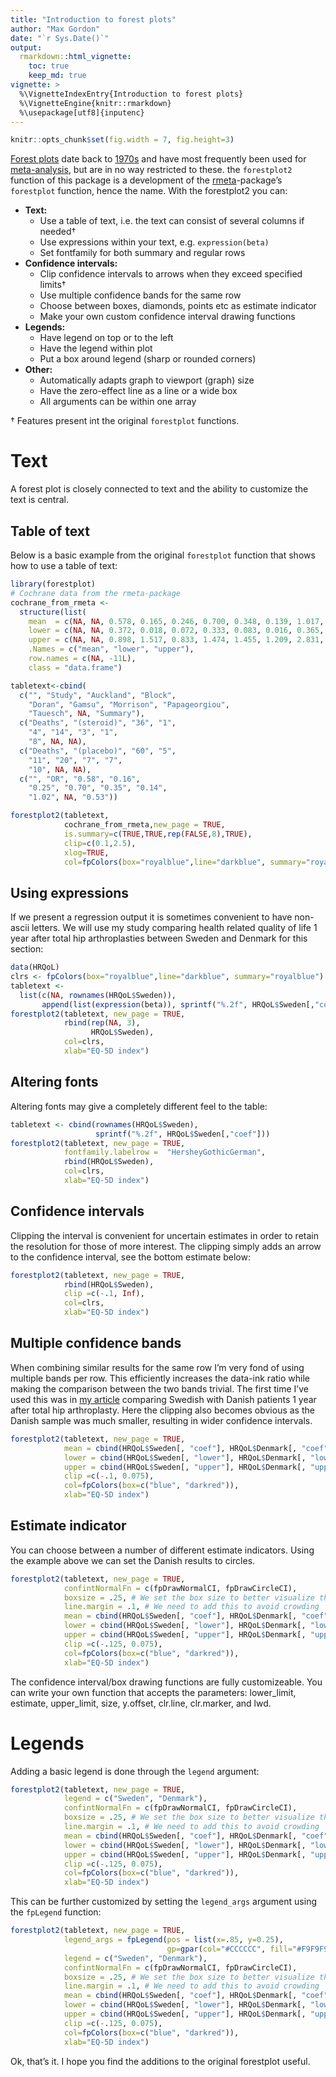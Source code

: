 ```yaml
---
title: "Introduction to forest plots"
author: "Max Gordon"
date: "`r Sys.Date()`"
output: 
  rmarkdown::html_vignette:
    toc: true
    keep_md: true
vignette: >
  %\VignetteIndexEntry{Introduction to forest plots}
  %\VignetteEngine{knitr::rmarkdown}
  %\usepackage[utf8]{inputenc}
---
```


```r
knitr::opts_chunk$set(fig.width = 7, fig.height=3)
```

[Forest plots](http://en.wikipedia.org/wiki/Forest_plot) date back to [1970s](http://www.ncbi.nlm.nih.gov/pmc/articles/PMC1120528/) and have most frequently been used for [meta-analysis](http://en.wikipedia.org/wiki/Meta-analysis), but are in no way restricted to these.  the `forestplot2` function of this package is a development of the [rmeta](http://cran.r-project.org/web/packages/rmeta/index.html)-package's `forestplot` function, hence the name. With the forestplot2 you can:

* **Text:**
    + Use a table of text, i.e. the text can consist of several columns if needed&dagger;
    + Use expressions within your text, e.g. `expression(beta)`
    + Set fontfamily for both summary and regular rows
* **Confidence intervals:**
    + Clip confidence intervals to arrows when they exceed specified limits&dagger;
    + Use multiple confidence bands for the same row
    + Choose between boxes, diamonds, points etc as estimate indicator
    + Make your own custom confidence interval drawing functions
* **Legends:**
    + Have legend on top or to the left
    + Have the legend within plot
    + Put a box around legend (sharp or rounded corners)
* **Other:**
    + Automatically adapts graph to viewport (graph) size
    + Have the zero-effect line as a line or a wide box
    + All arguments can be within one array

&dagger; Features present int the original `forestplot` functions.

Text
====

A forest plot is closely connected to text and the ability to customize the text is central.

Table of text
-------------

Below is a basic example from the original `forestplot` function that shows how to use a table of text:

```r
library(forestplot)
# Cochrane data from the rmeta-package
cochrane_from_rmeta <- 
  structure(list(
    mean  = c(NA, NA, 0.578, 0.165, 0.246, 0.700, 0.348, 0.139, 1.017, NA, 0.531), 
    lower = c(NA, NA, 0.372, 0.018, 0.072, 0.333, 0.083, 0.016, 0.365, NA, 0.386),
    upper = c(NA, NA, 0.898, 1.517, 0.833, 1.474, 1.455, 1.209, 2.831, NA, 0.731)),
    .Names = c("mean", "lower", "upper"), 
    row.names = c(NA, -11L), 
    class = "data.frame")

tabletext<-cbind(
  c("", "Study", "Auckland", "Block", 
    "Doran", "Gamsu", "Morrison", "Papageorgiou", 
    "Tauesch", NA, "Summary"),
  c("Deaths", "(steroid)", "36", "1", 
    "4", "14", "3", "1", 
    "8", NA, NA),
  c("Deaths", "(placebo)", "60", "5", 
    "11", "20", "7", "7", 
    "10", NA, NA),
  c("", "OR", "0.58", "0.16", 
    "0.25", "0.70", "0.35", "0.14", 
    "1.02", NA, "0.53"))

forestplot2(tabletext, 
            cochrane_from_rmeta,new_page = TRUE,
            is.summary=c(TRUE,TRUE,rep(FALSE,8),TRUE),
            clip=c(0.1,2.5), 
            xlog=TRUE,
            col=fpColors(box="royalblue",line="darkblue", summary="royalblue"))
```

Using expressions
-----------------

If we present a regression output it is sometimes convenient to have non-ascii letters. We will use my study comparing health related quality of life 1 year after total hip arthroplasties between Sweden and Denmark for this section:

```r
data(HRQoL)
clrs <- fpColors(box="royalblue",line="darkblue", summary="royalblue")
tabletext <- 
  list(c(NA, rownames(HRQoL$Sweden)),
       append(list(expression(beta)), sprintf("%.2f", HRQoL$Sweden[,"coef"])))
forestplot2(tabletext, new_page = TRUE,
            rbind(rep(NA, 3), 
                  HRQoL$Sweden),
            col=clrs,
            xlab="EQ-5D index")
```

Altering fonts
--------------

Altering fonts may give a completely different feel to the table:

```r
tabletext <- cbind(rownames(HRQoL$Sweden),
                   sprintf("%.2f", HRQoL$Sweden[,"coef"]))
forestplot2(tabletext, new_page = TRUE, 
            fontfamily.labelrow =  "HersheyGothicGerman",
            rbind(HRQoL$Sweden),
            col=clrs,
            xlab="EQ-5D index")
```

Confidence intervals
--------------------

Clipping the interval is convenient for uncertain estimates in order to retain the resolution for those of more interest. The clipping simply adds an arrow to the confidence interval, see the bottom estimate below:

```r
forestplot2(tabletext, new_page = TRUE, 
            rbind(HRQoL$Sweden),
            clip =c(-.1, Inf),
            col=clrs,
            xlab="EQ-5D index")
```


Multiple confidence bands
-------------------------

When combining similar results for the same row I'm very fond of using multiple bands per row. This efficiently increases the data-ink ratio while making the comparison between the two bands trivial. The first time I've used this was in [my article](http://www.biomedcentral.com/1471-2474/14/316/abstract) comparing Swedish with Danish patients 1 year after total hip arthroplasty. Here the clipping also becomes obvious as the Danish sample was much smaller, resulting in wider confidence intervals.

```r
forestplot2(tabletext, new_page = TRUE, 
            mean = cbind(HRQoL$Sweden[, "coef"], HRQoL$Denmark[, "coef"]),
            lower = cbind(HRQoL$Sweden[, "lower"], HRQoL$Denmark[, "lower"]),
            upper = cbind(HRQoL$Sweden[, "upper"], HRQoL$Denmark[, "upper"]),
            clip =c(-.1, 0.075),
            col=fpColors(box=c("blue", "darkred")),
            xlab="EQ-5D index")

```


Estimate indicator
------------------

You can choose between a number of different estimate indicators. Using the example above we can set the Danish results to circles.

```r
forestplot2(tabletext, new_page = TRUE, 
            confintNormalFn = c(fpDrawNormalCI, fpDrawCircleCI),
            boxsize = .25, # We set the box size to better visualize the type
            line.margin = .1, # We need to add this to avoid crowding
            mean = cbind(HRQoL$Sweden[, "coef"], HRQoL$Denmark[, "coef"]),
            lower = cbind(HRQoL$Sweden[, "lower"], HRQoL$Denmark[, "lower"]),
            upper = cbind(HRQoL$Sweden[, "upper"], HRQoL$Denmark[, "upper"]),
            clip =c(-.125, 0.075),
            col=fpColors(box=c("blue", "darkred")),
            xlab="EQ-5D index")
```

The confidence interval/box drawing functions are fully customizeable. You can write your own function that accepts the parameters: lower_limit, estimate, upper_limit, size, y.offset, clr.line, clr.marker, and lwd.

Legends
=======

Adding a basic legend is done through the `legend` argument:

```r
forestplot2(tabletext, new_page = TRUE, 
            legend = c("Sweden", "Denmark"),
            confintNormalFn = c(fpDrawNormalCI, fpDrawCircleCI),
            boxsize = .25, # We set the box size to better visualize the type
            line.margin = .1, # We need to add this to avoid crowding
            mean = cbind(HRQoL$Sweden[, "coef"], HRQoL$Denmark[, "coef"]),
            lower = cbind(HRQoL$Sweden[, "lower"], HRQoL$Denmark[, "lower"]),
            upper = cbind(HRQoL$Sweden[, "upper"], HRQoL$Denmark[, "upper"]),
            clip =c(-.125, 0.075),
            col=fpColors(box=c("blue", "darkred")),
            xlab="EQ-5D index")
```

This can be further customized by setting the `legend_args` argument using the `fpLegend` function:

```r
forestplot2(tabletext, new_page = TRUE, 
            legend_args = fpLegend(pos = list(x=.85, y=0.25), 
                                   gp=gpar(col="#CCCCCC", fill="#F9F9F9")),
            legend = c("Sweden", "Denmark"),
            confintNormalFn = c(fpDrawNormalCI, fpDrawCircleCI),
            boxsize = .25, # We set the box size to better visualize the type
            line.margin = .1, # We need to add this to avoid crowding
            mean = cbind(HRQoL$Sweden[, "coef"], HRQoL$Denmark[, "coef"]),
            lower = cbind(HRQoL$Sweden[, "lower"], HRQoL$Denmark[, "lower"]),
            upper = cbind(HRQoL$Sweden[, "upper"], HRQoL$Denmark[, "upper"]),
            clip =c(-.125, 0.075),
            col=fpColors(box=c("blue", "darkred")),
            xlab="EQ-5D index")
```

Ok, that's it. I hope you find the additions to the original forestplot useful.